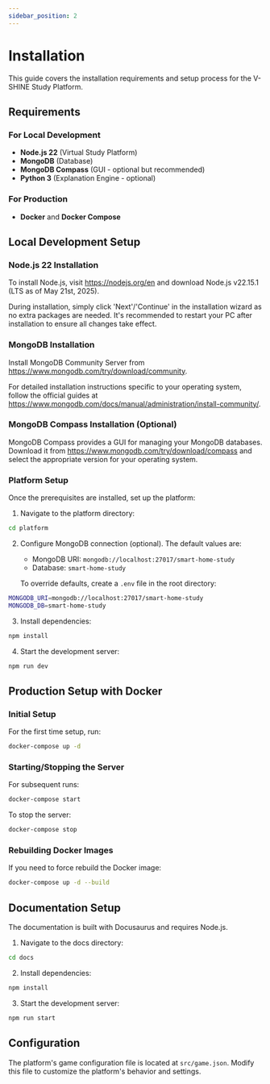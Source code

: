 ```yaml
---
sidebar_position: 2
---
```


# Installation

This guide covers the installation requirements and setup process for the V-SHINE Study Platform.

## Requirements

### For Local Development
- **Node.js 22** (Virtual Study Platform)
- **MongoDB** (Database)
- **MongoDB Compass** (GUI - optional but recommended)
- **Python 3** (Explanation Engine - optional)

### For Production
- **Docker** and **Docker Compose**

## Local Development Setup

### Node.js 22 Installation

To install Node.js, visit https://nodejs.org/en and download Node.js v22.15.1 (LTS as of May 21st, 2025).

During installation, simply click 'Next'/'Continue' in the installation wizard as no extra packages are needed. It's recommended to restart your PC after installation to ensure all changes take effect.

### MongoDB Installation

Install MongoDB Community Server from https://www.mongodb.com/try/download/community.

For detailed installation instructions specific to your operating system, follow the official guides at https://www.mongodb.com/docs/manual/administration/install-community/.

### MongoDB Compass Installation (Optional)

MongoDB Compass provides a GUI for managing your MongoDB databases. Download it from https://www.mongodb.com/try/download/compass and select the appropriate version for your operating system.

### Platform Setup

Once the prerequisites are installed, set up the platform:

1. Navigate to the platform directory:
```bash
cd platform
```

2. Configure MongoDB connection (optional). The default values are:
   - MongoDB URI: `mongodb://localhost:27017/smart-home-study`
   - Database: `smart-home-study`

   To override defaults, create a `.env` file in the root directory:
```bash
MONGODB_URI=mongodb://localhost:27017/smart-home-study
MONGODB_DB=smart-home-study
```

3. Install dependencies:
```bash
npm install
```

4. Start the development server:
```bash
npm run dev
```

## Production Setup with Docker

### Initial Setup

For the first time setup, run:
```bash
docker-compose up -d
```

### Starting/Stopping the Server

For subsequent runs:
```bash
docker-compose start
```

To stop the server:
```bash
docker-compose stop
```

### Rebuilding Docker Images

If you need to force rebuild the Docker image:
```bash
docker-compose up -d --build
```

## Documentation Setup

The documentation is built with Docusaurus and requires Node.js.

1. Navigate to the docs directory:
```bash
cd docs
```

2. Install dependencies:
```bash
npm install
```

3. Start the development server:
```bash
npm run start
```

## Configuration

The platform's game configuration file is located at `src/game.json`. Modify this file to customize the platform's behavior and settings.